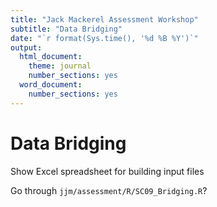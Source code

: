 ```yaml
---
title: "Jack Mackerel Assessment Workshop"
subtitle: "Data Bridging"
date: "`r format(Sys.time(), '%d %B %Y')`"
output:
  html_document:
    theme: journal
    number_sections: yes
  word_document:
    number_sections: yes
---
```



# Data Bridging
Show Excel spreadsheet for building input files


Go through `jjm/assessment/R/SC09_Bridging.R`?